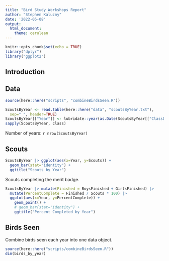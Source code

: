 ```yaml
---
title: "Bird Study Workshops Report"
author: "Stephen Kaluzny"
date: '2022-05-08'
output:
  html_document:
    theme: cerulean
---
```


```r
knitr::opts_chunk$set(echo = TRUE)
library("dplyr")
library("ggplot2")
```

## Introduction

## Data

```r
source(here::here("scripts", "combineBirdsSeen.R"))
```

```r
ScoutsByYear <- read.table(here::here("data", "scoutsByYear.txt"),
  sep=" ", header=TRUE)
ScoutsByYear[["Year"]] <- lubridate::year(as.Date(ScoutsByYear[["ClassDate"]]))
sapply(ScoutsByYear, class)
```

Number of years: `r nrow(ScoutsByYear)`

## Scouts

```r
ScoutsByYear |> ggplot(aes(x=Year, y=Scouts)) +
  geom_bar(stat="identity") +
  ggtitle("Scouts by Year")
```

Scouts completing the merit badge.

```r
ScoutsByYear |> mutate(Finished = BoysFinished + GirlsFinished) |>
  mutate(PercentComplete = Finished / Scouts * 100) |>
  ggplot(aes(x=Year, y=PercentComplete)) +
    geom_point() +
    # geom_bar(stat="identity") +
    ggtitle("Percent Completed by Year")
```

## Birds Seen

Combine birds seen each year into one data object.

```r
source(here::here("scripts/combineBirdsSeen.R"))
dim(birds_by_year)
```
